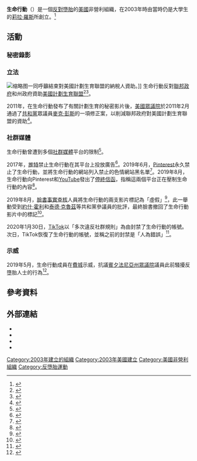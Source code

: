 {{noteTA
|1=zh-tw:克魯茲;zh-hk:告魯士;zh-hans:克鲁兹;
|2=zh-cn:特德;zh-hant:泰德;
|3=zh-cn:迈克;zh-tw:麥克;zh-hk:米克;zh-hant:麥克
}}
{{Infobox organization
| name = 生命行動
| original_name = Live Action
| image = LiveActionLogo.png
| caption = 
| formation = 2003年
| founder = [[莉拉·羅斯|莉拉·羅斯]]
| leader_title = 主席
| leader_name = 莉拉·羅斯
| region_served = {{美國}}
| website = {{URL|www.liveaction.org}}
}}
'''生命行動'''（{{lang-en|Live Action}}）是一個[[反墮胎|反對墮胎]]的[[美國|美國]]非營利組織，在2003年時由當時仍是大學生的[[莉拉·羅斯|莉拉·羅斯]]所創立。<ref name=":0">{{cite news|title=Abortion foe goes undercover|url=https://www.latimes.com/archives/la-xpm-2009-apr-26-na-abortion26-story.html|accessdate=2021-01-03|work=Los Angeles Times|date=2009-04-26|language=en|archive-date=2021-03-14|archive-url=https://web.archive.org/web/20210314162202/https://www.latimes.com/archives/la-xpm-2009-apr-26-na-abortion26-story.html|dead-url=no}}</ref>

== 活動 ==

=== 秘密錄影 ===
{{空章節}}

=== 立法 ===
[[File:Rep._Jody_Hice_and_Lila_Rose.png|缩略图]]一同呼籲結束對美國計劃生育聯盟的納稅人資助。]]
生命行動反對[[聯邦政府|聯邦政府]]和州政府資助[[美國計劃生育聯盟|美國計劃生育聯盟]]<ref>{{Cite web|title=Pro-life movement urges Congress to defund Planned Parenthood immediately|url=https://www.washingtontimes.com/news/2017/sep/5/pro-life-movement-urges-defund-planned-parenthood/|accessdate=2021-01-10|date=2017-09-05|publisher=Washington Times|language=en-US|archive-date=2020-11-12|archive-url=https://web.archive.org/web/20201112025351/https://www.washingtontimes.com/news/2017/sep/5/pro-life-movement-urges-defund-planned-parenthood/|dead-url=no}}</ref><ref>{{Cite web|title=Planned Parenthood reports record-high abortions, taxpayer funding amid battles with Republicans|url=https://www.foxnews.com/politics/planned-parenthood-record-abortions-government-funding|accessdate=2021-01-10|date=2020-01-07|last=Dorman|first=Sam|work=Fox News|language=en-US|archive-date=2021-03-25|archive-url=https://web.archive.org/web/20210325075651/https://www.foxnews.com/politics/planned-parenthood-record-abortions-government-funding|dead-url=no}}</ref>。

2011年，在生命行動發布了有關計劃生育的秘密影片後，[[美國眾議院|美國眾議院]]於2011年2月通過了[[共和黨_(美國)|共和黨]]眾議員[[麥克·彭斯|麥克·彭斯]]的一項修正案，以削減聯邦政府對美國計劃生育聯盟的資助<ref>{{Cite web|title=House defunds Planned Parenthood|url=https://www.politico.com/story/2011/02/house-defunds-planned-parenthood-049830|accessdate=2021-01-10|date=2011-02-18|last=Nocera|first=Kate|publisher=POLITICO|language=en|archive-date=2015-08-06|archive-url=https://web.archive.org/web/20150806004102/http://www.politico.com/news/stories/0211/49830.html|dead-url=no}}</ref>。

=== 社群媒體 ===
生命行動曾遭到多個[[社群媒體|社群媒體]]平台的限制<ref>{{Cite web|title=TikTok restores pro-life group's account, blames 'human error' for ban|url=https://www.christianpost.com/news/tiktok-reinstates-live-action-pro-life-group-blames-human-error-for-ban.html|accessdate=2021-01-10|date=2020-02-02|publisher=Christian Post|language=en|archive-date=2020-08-09|archive-url=https://web.archive.org/web/20200809165937/https://www.christianpost.com/news/tiktok-reinstates-live-action-pro-life-group-blames-human-error-for-ban.html|dead-url=no}}</ref>。

2017年，[[推特|推特]]禁止生命行動在其平台上投放廣告<ref>{{Cite news|title=Yes, Twitter can reject this anti-abortion group’s ads for displaying ‘sensitive content’|url=https://www.washingtonpost.com/business/economy/twitter-wont-run-an-anti-abortion-groups-paid-advertising-unless-it-scrubs-its-website-of-sensitive-content/2017/09/22/d914fc8a-9ecb-11e7-9083-fbfddf6804c2_story.html|newspaper=Washington Post|date=2017-09-22|accessdate=2021-01-10|language=en-US|first=Tracy|last=Jan|archive-date=2021-01-09|archive-url=https://web.archive.org/web/20210109094346/https://www.washingtonpost.com/business/economy/twitter-wont-run-an-anti-abortion-groups-paid-advertising-unless-it-scrubs-its-website-of-sensitive-content/2017/09/22/d914fc8a-9ecb-11e7-9083-fbfddf6804c2_story.html|dead-url=no}}</ref>。2019年6月，[[Pinterest|Pinterest]]永久禁止了生命行動，並將生命行動的網站列入禁止的色情網站黑名單<ref>{{Cite web|title=Pinterest Has Banned The Influential Anti-Abortion Group Live Action After First Classifying It As Porn|url=https://www.buzzfeednews.com/article/briannasacks/pinterest-bans-live-action|accessdate=2021-01-10|date=2019-06-11|publisher=BuzzFeed News|language=en|archive-date=2021-02-08|archive-url=https://web.archive.org/web/20210208122944/https://www.buzzfeednews.com/article/briannasacks/pinterest-bans-live-action|dead-url=no}}</ref>。2019年8月，生命行動向Pinterest和[[YouTube|YouTube]]發出了[[停止並終止|停終信函]]，指稱這兩個平台正在壓制生命行動的內容<ref>{{Cite web|title=Pro-Life Group Sends Cease-and-Desist Letters to YouTube, Pinterest Alleging Censorship|url=https://www.nationalreview.com/news/pro-life-group-alleges-censorship-by-youtube-pinterest/|accessdate=2021-01-10|date=2019-09-06|work=National Review|language=en-US|archive-date=2021-02-26|archive-url=https://web.archive.org/web/20210226230141/https://www.nationalreview.com/news/pro-life-group-alleges-censorship-by-youtube-pinterest/|dead-url=no}}</ref>。

2019年8月，[[臉書|臉書]][[事實查核|事實查核]]人員將生命行動的兩支影片標記為「虛假」<ref>{{Cite web|title=Group slams Facebook and fact-checker, threatens lawsuit over ‘false’ rating of abortion claim|url=https://www.foxnews.com/tech/pro-life-facebook-fact-checker-lawsuit-abortion-false|accessdate=2021-01-10|date=2019-08-30|last=Berger|first=Judson|work=Fox News|language=en-US|archive-date=2021-02-09|archive-url=https://web.archive.org/web/20210209025519/https://www.foxnews.com/tech/pro-life-facebook-fact-checker-lawsuit-abortion-false|dead-url=no}}</ref>，此一舉動受到[[約什·霍利|約什·霍利]]和[[泰德·克魯茲|泰德·克魯茲]]等共和黨參議員的批評，最終臉書撤回了生命行動影片中的標記<ref>{{Cite web|title=Facebook removes fact check from anti-abortion video after criticism|url=https://thehill.com/policy/technology/461092-facebook-removes-fact-check-from-anti-abortion-video-after-criticism|accessdate=2021-01-10|date=2019-09-12|last=Conradis|first=Brandon|work=TheHill|language=en|archive-date=2020-11-11|archive-url=https://web.archive.org/web/20201111194228/https://thehill.com/policy/technology/461092-facebook-removes-fact-check-from-anti-abortion-video-after-criticism|dead-url=no}}</ref>。

2020年1月30日，[[TikTok|TikTok]]以「多次違反社群規則」為由封禁了生命行動的帳號。次日，TikTok恢復了生命行動的帳號，並稱之前的封禁是「人為錯誤」<ref>{{Cite web|title=TikTok Reinstates Pro-Life Org Live Action, Says Initial Ban for ‘Multiple Community Guidelines Violations’ Was ‘Result of a Human Error’ [Updated]|url=https://www.nationalreview.com/news/tiktok-bans-pro-life-org-live-action-for-unspecified-multiple-community-guidelines-violations/|accessdate=2021-01-10|date=2020-01-31|work=National Review|language=en-US|archive-date=2020-12-07|archive-url=https://web.archive.org/web/20201207221631/https://www.nationalreview.com/news/tiktok-bans-pro-life-org-live-action-for-unspecified-multiple-community-guidelines-violations/|dead-url=no}}</ref>。

=== 示威 ===
2019年5月，生命行動成員在[[費城|費城]]示威，抗議[[賓夕法尼亞州眾議院|賓夕法尼亞州眾議院]]議員{{le|布萊恩·西姆斯|Brian Sims}}此前騷擾反墮胎人士的行為<ref>{{Cite web|title=‘We Will Not Back Down To Bullies’: Anti-Abortion Rally Outside Philadelphia Planned Parenthood Draws Large Crowd|url=https://philadelphia.cbslocal.com/2019/05/10/planned-parenthood-live-action-philadelphia-brian-sims-rally/|accessdate=2021-01-10|date=2019-05-10|publisher=CBS Philadelphia|language=en-US|archive-date=2019-05-12|archive-url=https://web.archive.org/web/20190512095208/https://philadelphia.cbslocal.com/2019/05/10/planned-parenthood-live-action-philadelphia-brian-sims-rally/|dead-url=no}}</ref>。

== 參考資料 ==
{{Reflist|2}}

== 外部連結 ==
* {{Official website|https://www.liveaction.org/}}
* {{twitter|LiveAction}}
* {{Instagram|liveactionorg}}
* {{YouTube|user=LiveActionFilms}}

{{DEFAULTSORT:Live Action}}
[[Category:2003年建立的組織|Category:2003年建立的組織]]
[[Category:2003年美國建立|Category:2003年美國建立]]
[[Category:美國非營利組織|Category:美國非營利組織]]
[[Category:反墮胎運動|Category:反墮胎運動]]